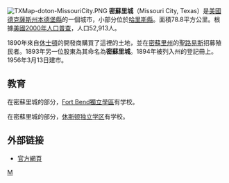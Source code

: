 {{noteTA
|G1=USState
|1=zh-hans:休斯敦;zh-hant:休斯頓;zh-hk:侯斯頓;zh-tw:休士頓;zh-mo:侯斯頓;
|2=zh:德克萨斯; zh-cn:得克萨斯; zh-tw:德克薩斯; zh-hk:德薩斯
}}
{{coord|29|34|58|N|95|32|22|W|display=title}}
[[File:TXMap-doton-MissouriCity.PNG|right]]
'''密蘇里城'''（Missouri City, Texas）是[[美國|美國]][[德克薩斯州|德克薩斯州]][[本德堡縣_(德克薩斯州)|本德堡縣]]的一個城市，小部分位於[[哈里斯縣_(德克薩斯州)|哈里斯縣]]。面積78.8平方公里。根據[[美國2000年人口普查|美國2000年人口普查]]，人口52,913人。

1890年來自[[休士頓|休士頓]]的開發商購買了這裡的土地，並在[[密蘇里州|密蘇里州]]的[[聖路易斯|聖路易斯]]招募殖民者。1893年另一位股東為其命名為'''密蘇里城'''。1894年被列入州的登記冊上。1956年3月13日建市。

==教育==
在密蘇里城的部分，[[Fort_Bend獨立學區|Fort Bend獨立學區]]有学校。

在密蘇里城的部分，[[休斯顿独立学区|休斯顿独立学区]]有学校。

==外部链接==
* [https://web.archive.org/web/20081024232733/http://www.ci.mocity.tx.us/ 官方網頁]
[[Category:得克萨斯州城市|M]]